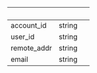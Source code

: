 
| &nbsp;      | &nbsp; | &nbsp; |
| ----------- | ------ | ------ |
| account_id  | string |        |
| user_id     | string |        |
| remote_addr | string |        |
| email       | string |        |
